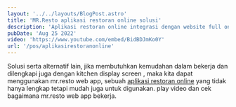 ---
layout: '../../layouts/BlogPost.astro'
title: 'MR.Resto aplikasi restoran online solusi'
description: 'Aplikasi restoran online integrasi dengan website full online dan lengkap.'
pubDate: 'Aug 25 2022'
video: 'https://www.youtube.com/embed/BidBDJmKo0Y'
url: '/pos/aplikasirestoranonline'
---

Solusi serta alternatif lain, jika membutuhkan kemudahan dalam bekerja dan dilengkapi juga dengan kitchen display screen , maka kita dapat menggunakan mr.resto web app, sebuah [aplikasi restoran online](/pos/aplikasirestoranonline) yang tidak hanya lengkap tetapi mudah juga untuk digunakan. play video dan cek bagaimana mr.resto web app bekerja.
